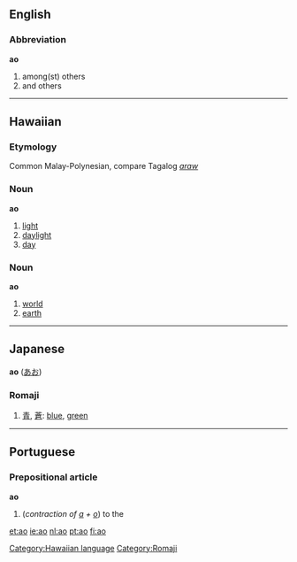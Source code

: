 ==English==
===Abbreviation===
'''ao'''

#among(st) others
#and others

----

==Hawaiian==
===Etymology===
Common Malay-Polynesian, compare Tagalog ''[[araw]]''
===Noun===
'''ao'''

# [[light]]
# [[daylight]]
# [[day]]

===Noun===
'''ao'''

# [[world]]
# [[earth]]

[[Category:Hawaiian language]]

----

==Japanese==
'''ao''' ([[あお]])
===Romaji===
# [[青]], [[蒼]]: [[blue]], [[green]]

[[Category:Romaji]]

----

==Portuguese==
===Prepositional article===
'''ao'''

#(''contraction of [[a#Portuguese|a]] + [[o#Portuguese|o]]'') to the

[[et:ao]]
[[ie:ao]]
[[nl:ao]]
[[pt:ao]]
[[fi:ao]]